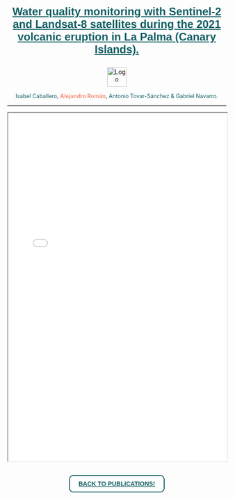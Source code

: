 
<style>
  /* Contenedor de la imagen */
  .hero-container {
    width: 100%;
    text-align: center; /* Centra el contenido dentro del contenedor */
  }
  
  /* Imagen de fondo sin tintado */
  .hero-image {
    width: 100%;
    height: auto; /* Mantiene la proporción original de la imagen */
    object-fit: cover;
  }
  
  /* Estilo del título del artículo */
  .article-title {
    color: #125F63; /* Color del texto del título */
    font-size: 1.5em; /* Ajusta el tamaño del texto según sea necesario */
    font-family: sans-serif; /* Fuente sans-serif */
    margin-top: 20px; /* Espacio entre la imagen y el título */
    text-align: center; /* Centra el texto */
  }
</style>

<!-- Título del artículo como enlace al DOI -->
<div class="article-title">
##  <a href="https://doi.org/10.1016/j.scitotenv.2022.153433" style="color: #125F63;font-size: 0.8em;cursor: pointer; transition: color 0.3s, text-decoration 0.3s;" onmouseover="this.style.color='white'; this.style.textDecoration='underline';" onmouseout="this.style.color='#F39075'; this.style.textDecoration='none';">Water quality monitoring with Sentinel-2 and Landsat-8 satellites during the 2021 volcanic eruption in La Palma (Canary Islands).</a>
</div>


<p style="text-align: center;">
  <img src="logos/stoten_logo.png" alt="Logo" style="height: 45px;">
</p>


<div style="text-align: center;">
  <span style="font-size: 0.9em; color: #125F63;">
  Isabel Caballero, <strong style="color: #F39075;">Alejandro Román</strong>, Antonio Tovar-Sánchez & Gabriel Navarro.
  
----
   
<iframe src="pdfs/paper12.pdf" width="100%" height="800"></iframe>


```{=html}
<p style="text-align: center; margin: 30px;">
    <a href="/publications/index.qmd" style="text-decoration: none;">
        <button style="padding: 10px 20px; background-color: transparent; color: #125F63; border: 2px solid #125F63; border-radius: 10px; cursor: pointer; font-size: 1em; font-weight: bold; text-decoration: underline; transition: background-color 0.3s, color 0.3s;">
            BACK TO PUBLICATIONS!
        </button>
    </a>
</p>
```